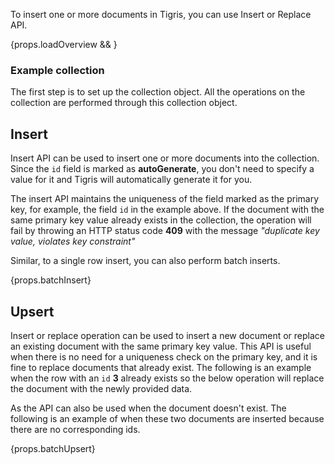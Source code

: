 
To insert one or more documents in Tigris, you can use Insert or Replace API.

<div>{props.loadOverview && <InsertSpecs />}</div>

### Example collection

The first step is to set up the collection object. All the operations on
the collection are performed through this collection object.

<AsyncCodeBlock
  codeLang={props.codeLang}
  defaultExample={props.createCollection}
  asyncExample={props.asyncCreateCollection}
/>

## Insert

Insert API can be used to insert one or more documents into the collection. Since the `id` field
is marked as **autoGenerate**, you don't need to specify a value for it and Tigris will automatically generate it for you.

<AsyncCodeBlock
  codeLang={props.codeLang}
  defaultExample={props.simpleInsert}
  asyncExample={props.asyncSimpleInsert}
/>

The insert API maintains the uniqueness of the field marked as the primary key, for example, the field `id` in the
example above. If the document with the same primary key value already exists in the collection, the operation will fail
by throwing an HTTP status code **409** with the message <i>"duplicate key value, violates key constraint"</i>

Similar, to a single row insert, you can also perform batch inserts.

<CodeBlock language={props.codeLang}>{props.batchInsert}</CodeBlock>

## Upsert

Insert or replace operation can be used to insert a new document or replace an existing document with the same
primary key value. This API is useful when there is no need for a uniqueness check on the primary key, and it is fine
to replace documents that already exist. The following is an example when the row with an `id` **3** already exists
so the below operation will replace the document with the newly provided data.

<AsyncCodeBlock
  codeLang={props.codeLang}
  defaultExample={props.simpleUpsert}
  asyncExample={props.asyncSimpleUpsert}
/>

As the API can also be used when the document doesn't exist. The following is an example of when these two
documents are inserted because there are no corresponding ids.

<CodeBlock language={props.codeLang}>{props.batchUpsert}</CodeBlock>
